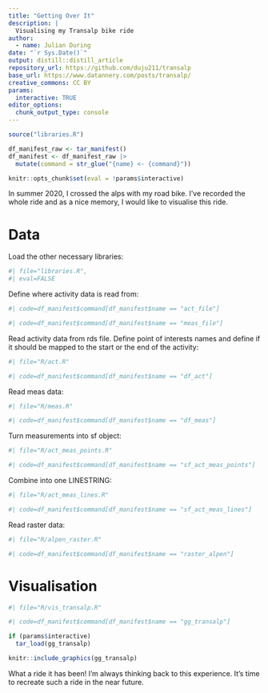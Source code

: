 ```yaml
---
title: "Getting Over It"
description: |
  Visualising my Transalp bike ride
author:
  - name: Julian During
date: "`r Sys.Date()`"
output: distill::distill_article
repository_url: https://github.com/duju211/transalp
base_url: https://www.datannery.com/posts/transalp/
creative_commons: CC BY
params:
  interactive: TRUE
editor_options: 
  chunk_output_type: console
---
```


```r
source("libraries.R")

df_manifest_raw <- tar_manifest()
df_manifest <- df_manifest_raw |>
  mutate(command = str_glue("{name} <- {command}"))

knitr::opts_chunk$set(eval = !params$interactive)
```


In summer 2020, I crossed the alps with my road bike.
I've recorded the whole ride
and as a nice memory, I would like to visualise this ride. 

# Data

Load the other necessary libraries:

```r
#| file="libraries.R",
#| eval=FALSE
```

Define where activity data is read from:

```r
#| code=df_manifest$command[df_manifest$name == "act_file"]
```

```r
#| code=df_manifest$command[df_manifest$name == "meas_file"]
```

Read activity data from rds file. Define point of interests names and
define if it should be mapped to the start or the end of the activity:

```r
#| file="R/act.R"
```

```r
#| code=df_manifest$command[df_manifest$name == "df_act"]
```

Read meas data:

```r
#| file="R/meas.R"
```

```r
#| code=df_manifest$command[df_manifest$name == "df_meas"]
```

Turn measurements into sf object:

```r
#| file="R/act_meas_points.R"
```

```r
#| code=df_manifest$command[df_manifest$name == "sf_act_meas_points"]
```

Combine into one LINESTRING:

```r
#| file="R/act_meas_lines.R"
```

```r
#| code=df_manifest$command[df_manifest$name == "sf_act_meas_lines"]
```

Read raster data:

```r
#| file="R/alpen_raster.R"
```

```r
#| code=df_manifest$command[df_manifest$name == "raster_alpen"]
```

# Visualisation

```r
#| file="R/vis_transalp.R"
```

```r
#| code=df_manifest$command[df_manifest$name == "gg_transalp"]
```

```r
if (params$interactive)
  tar_load(gg_transalp)
```

```r
knitr::include_graphics(gg_transalp)
```

What a ride it has been! I'm always thinking back to this experience.
It's time to recreate such a ride in the near future.
